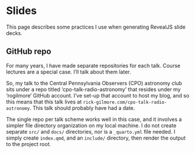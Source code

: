 # Slides

This page describes some practices I use when generating RevealJS slide decks.

## GitHub repo

For many years, I have made separate repositories for each talk.
Course lectures are a special case.
I'll talk about them later.

So, my talk to the Central Pennsylvania Observers (CPO) astronomy club sits
under a repo titled 'cpo-talk-radio-astronomy' that resides under my
'rogilmore' GitHub account.
I've set-up that account to host my blog, and so this means that this talk
lives at `rick-gilmore.com/cpo-talk-radio-astronomy`.
This talk should probably have had a date.

The single repo per talk scheme works well in this case, and it involves
a simpler file directory organization on my local machine.
I do not create separate `src/` and `docs/` directories, nor is a `_quarto.yml`
file needed.
I simply create `index.qmd`, and an `include/` directory, then render the output
to the project root.

